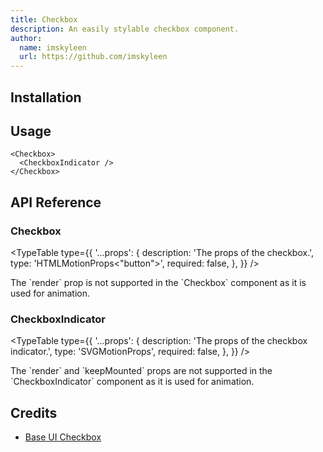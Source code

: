 ```yaml
---
title: Checkbox
description: An easily stylable checkbox component.
author:
  name: imskyleen
  url: https://github.com/imskyleen
---
```


<ComponentPreview name="demo-primitives-base-checkbox" />

## Installation

<ComponentInstallation name="primitives-base-checkbox" />

## Usage

```tsx
<Checkbox>
  <CheckboxIndicator />
</Checkbox>
```

## API Reference

### Checkbox

<ExternalLink
  href="https://base-ui.com/react/components/checkbox"
  text="Base UI API Reference - Checkbox"
/>

<TypeTable
  type={{
    '...props': {
      description: 'The props of the checkbox.',
      type: 'HTMLMotionProps<"button">',
      required: false,
    },
  }}
/>

<Callout type="info">
  The `render` prop is not supported in the `Checkbox` component as it is used
  for animation.
</Callout>

### CheckboxIndicator

<ExternalLink
  href="https://base-ui.com/react/components/checkbox#indicator"
  text="Base UI API Reference - Checkbox.Indicator"
/>

<TypeTable
  type={{
    '...props': {
      description: 'The props of the checkbox indicator.',
      type: 'SVGMotionProps<SVGSVGElement>',
      required: false,
    },
  }}
/>

<Callout type="info">
  The `render` and `keepMounted` props are not supported in the
  `CheckboxIndicator` component as it is used for animation.
</Callout>

## Credits

- [Base UI Checkbox](https://base-ui.com/react/components/checkbox)
